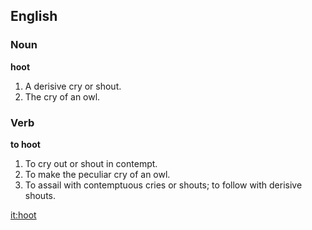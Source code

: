==English==

===Noun===

'''hoot'''

#A derisive cry or shout.
#The cry of an owl.

===Verb===

'''to hoot'''

#To cry out or shout in contempt.
#To make the peculiar cry of an owl.
#To assail with contemptuous cries or shouts; to follow with derisive shouts.

[[it:hoot]]